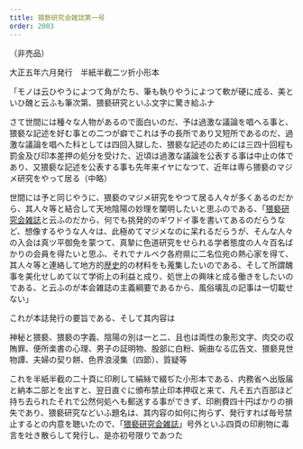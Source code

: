 ```yaml
---
title: 猥褻研究会雑誌第一号
order: 2003
---
```

（非売品）

大正五年六月発行　半紙半截二ツ折小形本

「モノは云ひやうによつて角がたち、筆も執りやうによつて軟が硬に成る、美といひ醜と云ふも筆次第、猥褻研究といふ文字に驚き給ふナ


さて世間には種々な人物があるので面白いのだ、予は過激な議論を唱へる事と、猥褻な記述を好む事との二つが癖でこれは予の長所であり又短所であるのだ、過激な議論を唱へた科としては四回入獄した、猥褻な記述のためには三四十回程も罰金及び印本差押の処分を受けた、近頃は過激な議論を公表する事は中止の体であり、又猥褻な記述を公表する事も先年来イヤになつて、近年は専ら猥褻のマジメ研究をやって居る（中略）


世間には予と同じやうに、猥褻のマジメ研究をやつて居る人々が多くあるのだから、其人々等と結合して天地陰陽の妙理を闡明したいと思ふのである、「[猥褻研究会雑誌](/appendix/03/)と云ふのだから、何でも挑発的のギワドイ事を書いてあるのだらうなど、想像するやうな人々は、此極めてマジメなのに呆れるだらうが、そんな人々の入会は真ツ平御免を蒙つて、真摯に色道研究をせられる学者態度の人々百名ばかりの会員を得たいと思ふ、それでナルベク各府県に二名位宛の熱心家を得て、其人々等と連絡して地方的[歴史](/main/06-history/)的の材料をも蒐集したいのである、そして所謂醜事を美化せしめて以て学術上の利益と成り、処世上の興味と成る働きをしたいのである、と云ふのが本会雑誌の主義綱要であるから、風俗壊乱の記事は一切載せない」

これが本誌発行の要旨である、そして其内容は

神秘と猥褻、猥褻の字義、陰陽の別は一と二、且也は両性の象形文字、肉交の収賄罪、便所楽書の心理、男子の証明物、股部に白粉、婉曲なる広告文、猥褻見世物譚、夫婦の契り餅、色界浪浸集（四節）、質疑等

これを半紙半截の二十頁に印刷して絹絲で綴ぢた小形本である、内務省へ出版届と納本二部とを出すと、翌日直ぐに頒布禁止印本押収と来て、凡そ五六百部ほど持ち去られたそれで公然何処へも郵送する事ができず、印刷費四十円ばかりの損失であり、猥褻研究などいふ題名は、其内容の如何に拘らず、発行すれば毎号禁止するとの内意を聴いたので、「[猥褻研究会雑誌](/appendix/03/)」号外といふ四頁の印刷物に毒言を吐き散らして発行し、是亦初号限りであつた